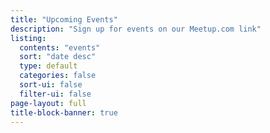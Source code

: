```yaml
---
title: "Upcoming Events"
description: "Sign up for events on our Meetup.com link"
listing:
  contents: "events"
  sort: "date desc"
  type: default
  categories: false
  sort-ui: false
  filter-ui: false
page-layout: full
title-block-banner: true
---
```

